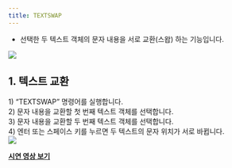 ```yaml
---
title: TEXTSWAP
---
```



[image1]: ../../../../../assets/images/commands/textswap/image1.png
[image2]: ../../../../../assets/images/commands/textswap/image2.png

* 선택한 두 텍스트 객체의 문자 내용을 서로 교환(스왑) 하는 기능입니다.

![][image1]

## **1\. 텍스트 교환**

1\) “TEXTSWAP” 명령어를 실행합니다.  
2\) 문자 내용을 교환할 첫 번째 텍스트 객체를 선택합니다.  
3\) 문자 내용을 교환할 두 번째 텍스트 객체를 선택합니다.  
4\) 엔터 또는 스페이스 키를 누르면 두 텍스트의 문자 위치가 서로 바뀝니다.  
![][image2]

[**<Icon name="youtube" class="emoji"/> 시연 영상 보기**](https://youtu.be/eNlZng0NCTo) 